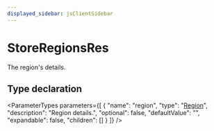 ```yaml
---
displayed_sidebar: jsClientSidebar
---
```



# StoreRegionsRes

The region's details.

## Type declaration

<ParameterTypes parameters={[
  {
    "name": "region",
    "type": "[Region](../classes/internal.Region.mdx)",
    "description": "Region details.",
    "optional": false,
    "defaultValue": "",
    "expandable": false,
    "children": []
  }
]} />
